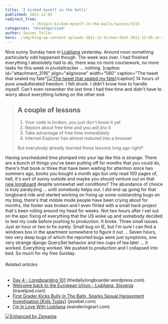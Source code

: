```yaml
---
title: 'I kicked myself in the balls'
published: 2011-12-05
redirect_from: 
            - /blog/i-kicked-myself-in-the-balls/swizec/3115
categories: 'Uncategorized'
author: Swizec Teller
hero: ./img/blog-wp-content-uploads-2011-12-Screen-Shot-2011-12-05-at-12.34.59-PM.png
---
```

Nice sunny Sunday here in [Ljubljana](<http://maps.google.com/maps?ll=46.0555555556,14.5083333333&spn=0.1,0.1&q=46.0555555556,14.5083333333 (Ljubljana)&t=h> "Ljubljana") yesterday. Around noon something particularly odd happened though. The week was over. I had finished everything I absolutely had to do, there was no more coursework, no more tasks for this week in pivotaltracker ... nothing. \[caption id="attachment_3116" align="alignnone" width="560" caption="The tweet that sealed my fate"][![The tweet that sealed my fate](http://swizec.com/blog/wp-content/uploads/2011/12/Screen-Shot-2011-12-05-at-12.34.59-PM.png "The tweet that sealed my fate")](./img/blog-wp-content-uploads-2011-12-Screen-Shot-2011-12-05-at-12.34.59-PM.png)\[/caption] 14 hours of pure unadulterated freedom. I felt drunk. I didn't know how to handle myself. Can't even remember the last time I had free time and didn't have to worry about everything lurking on the other end.

> ## A couple of lessons
>
> 1. Your code is broken, you just don't know it yet
> 2. Rejoice about free time and you _will_ jinx it
> 3. Take advantage of free time _immediately_
> 4. Internet Explorer has almost matured into a browser
>
> But everybody already learned those lessons long ago right?

Having unscheduled time plomped into your lap like this is strange. There are a bunch of things you've been putting off for months that you could do, there's that book or three that have been waiting for attention since two summers ago, books you bought a month ago but only read 100 pages of, hell, it's sort of sunny outside and maybe you should venture out on that [new longboard](http://instagr.am/p/WeRpv/) despite somewhat wet conditions? The abundance of choice is truly paralyzing ... until somebody helps out. I did end up going for that longboard ride and started working on fixing up some outstanding bugs on my blog, there's that mobile mode people have been crying about for months, the footer was broken and I even flirted with a small hack project that's been rolling around my head for weeks. Not two hours after I set out on the epic fixing of everything that the US woke up and somebody decided to test my code before pushing to production. It broke. Three small issues. Just an hour or two to fix surely. Small bug on IE, but I'm sure I can find a windows box in the apartment somewhere to figure it out ... Seven hours, two very deep bugs of which the reported bugs were just symptoms, one very strange django QuerySet behavior and two cups of tea later ... it worked. Everything worked. We pushed to production and I collapsed into bed. So much for my free Sunday.

###### Related articles

- [Day 4 - Longboarding 101](http://thedailylongboarder.wordpress.com/2011/09/27/day-4-longboarding-101/) (thedailylongboarder.wordpress.com)
- [Welcome back to the European Union - Ljubljana, Slovenia](http://blog.travelpod.com/travel-blog-entries/adambrownell/1/1321987855/tpod.html) (travelpod.com)
- [First Grader Kicks Bully In The Balls, Sparks Sexual Harassment Investigation \[Kids Today\]](http://jezebel.com/5864948/first-grader-kicks-bully-in-the-balls-sparks-sexual-harassment-investigation) (jezebel.com)
- [I'm In Love With Ljubljana](http://www.wanderingearl.com/im-in-love-with-ljubljana/) (wanderingearl.com)

[![Enhanced by Zemanta](http://img.zemanta.com/zemified_e.png?x-id=d4491664-5c1e-4068-983b-bf4398ecf699)](http://www.zemanta.com/ "Enhanced by Zemanta")